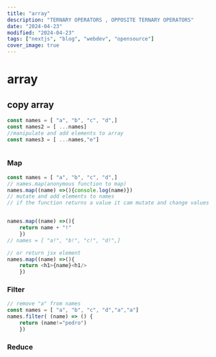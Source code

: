 ```yaml
---
title: "array"
description: "TERNARY OPERATORS , OPPOSITE TERNARY OPERATORS"
date: "2024-04-23"
modified: "2024-04-23"
tags: ["nextjs", "blog", "webdev", "opensource"]
cover_image: true
---
```


# array

## copy array

```JavaScript
const names = [ "a", "b", "c", "d",]
const names2 = [ ...names]
//manipulate and add elements to array
const names3 = [ ...names,"e"]



```

### Map

```JavaScript
const names = [ "a", "b", "c", "d",]
// names.map(anonymous function to map)
names.map((name) =>(){console.log(name)})
// mutate and add elements to names
// if the function returns a value it cam mutate and change values


names.map((name) =>(){
    return name + "!"
    })
// names = [ "a!", "b!", "c!", "d!",]

// or return jsx element
names.map((name) =>(){
    return <h1>{name}<h1/>
    })
```

### Filter

```javascript
// remove "a" from names
const names = [ "a", "b", "c", "d","a","a"]
names.filter( (name) => () {
    return (name!="pedro")
    })

```

### Reduce

